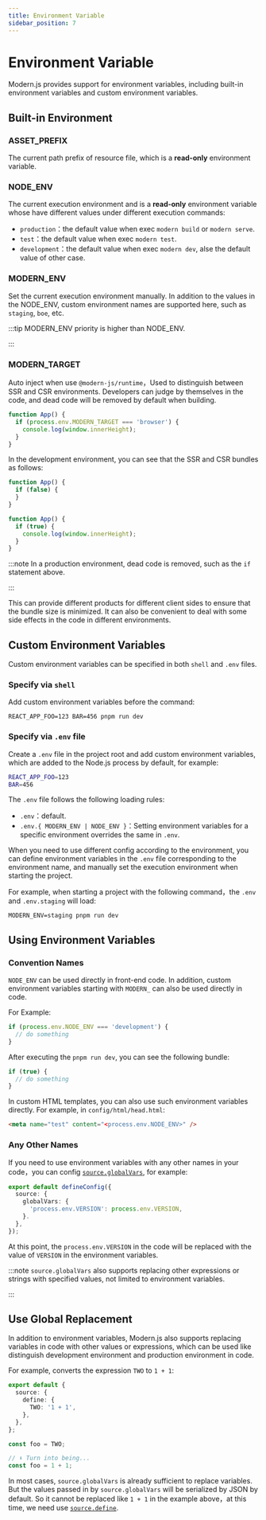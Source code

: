 ```yaml
---
title: Environment Variable
sidebar_position: 7
---
```

# Environment Variable

Modern.js provides support for environment variables, including built-in environment variables and custom environment variables.

## Built-in Environment

### ASSET_PREFIX

The  current path prefix of resource file, which is a **read-only** environment variable.

### NODE_ENV

The current execution environment and is a **read-only** environment variable whose have different values under different execution commands:

- `production`：the default value when exec `modern build` or `modern serve`.
- `test`：the default value when exec `modern test`.
- `development`：the default value when exec `modern dev`, alse the default value of other case.

### MODERN_ENV

Set the current execution environment manually. In addition to the values in the NODE_ENV, custom environment names are supported here, such as `staging`, `boe`, etc.

:::tip
MODERN_ENV priority is higher than NODE_ENV.

:::

### MODERN_TARGET

Auto inject when use `@modern-js/runtime`，Used to distinguish between SSR and CSR environments. Developers can judge by themselves in the code, and dead code will be removed by default when building.

```ts title="App.tsx"
function App() {
  if (process.env.MODERN_TARGET === 'browser') {
    console.log(window.innerHeight);
  }
}
```

In the development environment, you can see that the SSR and CSR bundles as follows:

```js title="dist/bundles/main.js"
function App() {
  if (false) {
  }
}
```

```js title="dist/static/main.js"
function App() {
  if (true) {
    console.log(window.innerHeight);
  }
}
```

:::note
In a production environment, dead code is removed, such as the `if` statement above.

:::

This can provide different products for different client sides to ensure that the bundle size is minimized. It can also be convenient to deal with some side effects in the code in different environments.

## Custom Environment Variables

Custom environment variables can be specified in both `shell` and `.env` files.

### Specify via `shell`

Add custom environment variables before the command:

```shell
REACT_APP_FOO=123 BAR=456 pnpm run dev
```

### Specify via `.env` file

Create a `.env` file in the project root and add custom environment variables, which are added to the Node.js process by default, for example:

```bash
REACT_APP_FOO=123
BAR=456
```

The `.env` file follows the following loading rules:

- `.env`：default.
- `.env.{ MODERN_ENV | NODE_ENV }`：Setting environment variables for a specific environment overrides the same in `.env`.

When you need to use different config according to the environment, you can define environment variables in the `.env` file corresponding to the environment name, and manually set the execution environment when starting the project.

For example, when starting a project with the following command，the `.env` and `.env.staging` will load:

```shell
MODERN_ENV=staging pnpm run dev
```

## Using Environment Variables

### Convention Names

`NODE_ENV` can be used directly in front-end code. In addition, custom environment variables starting with `MODERN_` can also be used directly in code.

For Example:

```js
if (process.env.NODE_ENV === 'development') {
  // do something
}
```

After executing the `pnpm run dev`, you can see the following bundle:

```js
if (true) {
  // do something
}
```

In custom HTML templates, you can also use such environment variables directly. For example, in `config/html/head.html`:

```html
<meta name="test" content="<process.env.NODE_ENV>" />
```

### Any Other Names

If you need to use environment variables with any other names in your code，you can config [`source.globalVars`](/configure/app/source/global-vars), for example:

```ts title="modern.config.ts"
export default defineConfig({
  source: {
    globalVars: {
      'process.env.VERSION': process.env.VERSION,
    }.
  },
});
```

At this point, the `process.env.VERSION` in the code will be replaced with the value of `VERSION` in the environment variables.

:::note
`source.globalVars` also supports replacing other expressions or strings with specified values, not limited to environment variables.

:::

## Use Global Replacement

In addition to environment variables, Modern.js also supports replacing variables in code with other values or expressions, which can be used like distinguish development environment and production environment in code.

For example, converts the expression `TWO` to `1 + 1`:

```ts
export default {
  source: {
    define: {
      TWO: '1 + 1',
    },
  },
};
```

```ts
const foo = TWO;

// ⬇️ Turn into being...
const foo = 1 + 1;
```

In most cases, `source.globalVars` is already sufficient to replace variables. But the values passed in by `source.globalVars` will be serialized by JSON by default. So it cannot be replaced like `1 + 1` in the example above，at this time, we need use [`source.define`](/configure/app/source/define).
